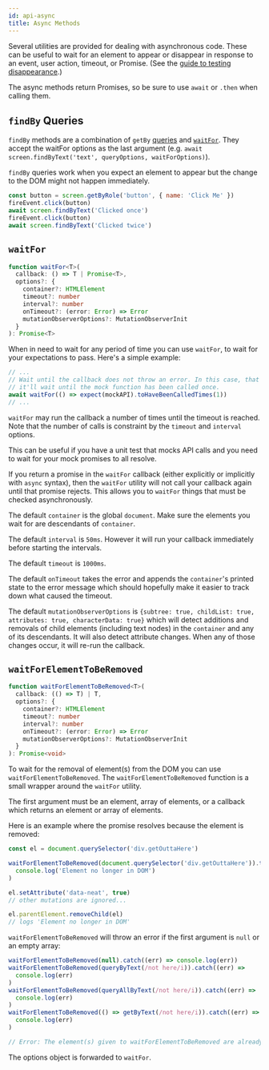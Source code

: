 ```yaml
---
id: api-async
title: Async Methods
---
```


Several utilities are provided for dealing with asynchronous code. These can be
useful to wait for an element to appear or disappear in response to an event,
user action, timeout, or Promise. (See the
[guide to testing disappearance](guide-disappearance.mdx).)

The async methods return Promises, so be sure to use `await` or `.then` when
calling them.

## `findBy` Queries

`findBy` methods are a combination of `getBy`
[queries](queries/about.mdx#types-of-queries) and [`waitFor`](#waitfor). They
accept the waitFor options as the last argument (e.g.
`await screen.findByText('text', queryOptions, waitForOptions)`).

`findBy` queries work when you expect an element to appear but the change to the
DOM might not happen immediately.

```js
const button = screen.getByRole('button', { name: 'Click Me' })
fireEvent.click(button)
await screen.findByText('Clicked once')
fireEvent.click(button)
await screen.findByText('Clicked twice')
```

## `waitFor`

```typescript
function waitFor<T>(
  callback: () => T | Promise<T>,
  options?: {
    container?: HTMLElement
    timeout?: number
    interval?: number
    onTimeout?: (error: Error) => Error
    mutationObserverOptions?: MutationObserverInit
  }
): Promise<T>
```

When in need to wait for any period of time you can use `waitFor`, to wait for
your expectations to pass. Here's a simple example:

```javascript
// ...
// Wait until the callback does not throw an error. In this case, that means
// it'll wait until the mock function has been called once.
await waitFor(() => expect(mockAPI).toHaveBeenCalledTimes(1))
// ...
```

`waitFor` may run the callback a number of times until the timeout is reached.
Note that the number of calls is constraint by the `timeout` and `interval` options.

This can be useful if you have a unit test that mocks API calls and you need to
wait for your mock promises to all resolve.

If you return a promise in the `waitFor` callback (either explicitly or
implicitly with `async` syntax), then the `waitFor` utility will not call your
callback again until that promise rejects. This allows you to `waitFor` things
that must be checked asynchronously.

The default `container` is the global `document`. Make sure the elements you
wait for are descendants of `container`.

The default `interval` is `50ms`. However it will run your callback immediately
before starting the intervals.

The default `timeout` is `1000ms`.

The default `onTimeout` takes the error and appends the `container`'s printed
state to the error message which should hopefully make it easier to track down
what caused the timeout.

The default `mutationObserverOptions` is
`{subtree: true, childList: true, attributes: true, characterData: true}` which
will detect additions and removals of child elements (including text nodes) in
the `container` and any of its descendants. It will also detect attribute
changes. When any of those changes occur, it will re-run the callback.

## `waitForElementToBeRemoved`

```typescript
function waitForElementToBeRemoved<T>(
  callback: (() => T) | T,
  options?: {
    container?: HTMLElement
    timeout?: number
    interval?: number
    onTimeout?: (error: Error) => Error
    mutationObserverOptions?: MutationObserverInit
  }
): Promise<void>
```

To wait for the removal of element(s) from the DOM you can use
`waitForElementToBeRemoved`. The `waitForElementToBeRemoved` function is a small
wrapper around the `waitFor` utility.

The first argument must be an element, array of elements, or a callback which
returns an element or array of elements.

Here is an example where the promise resolves because the element is removed:

```javascript
const el = document.querySelector('div.getOuttaHere')

waitForElementToBeRemoved(document.querySelector('div.getOuttaHere')).then(() =>
  console.log('Element no longer in DOM')
)

el.setAttribute('data-neat', true)
// other mutations are ignored...

el.parentElement.removeChild(el)
// logs 'Element no longer in DOM'
```

`waitForElementToBeRemoved` will throw an error if the first argument is `null`
or an empty array:

```javascript
waitForElementToBeRemoved(null).catch((err) => console.log(err))
waitForElementToBeRemoved(queryByText(/not here/i)).catch((err) =>
  console.log(err)
)
waitForElementToBeRemoved(queryAllByText(/not here/i)).catch((err) =>
  console.log(err)
)
waitForElementToBeRemoved(() => getByText(/not here/i)).catch((err) =>
  console.log(err)
)

// Error: The element(s) given to waitForElementToBeRemoved are already removed. waitForElementToBeRemoved requires that the element(s) exist(s) before waiting for removal.
```

The options object is forwarded to `waitFor`.
